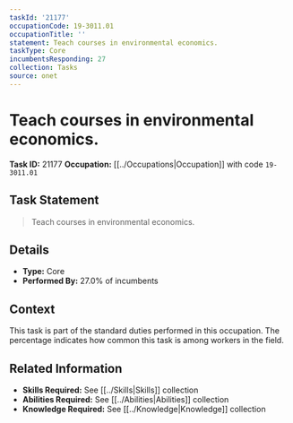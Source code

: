 ```yaml
---
taskId: '21177'
occupationCode: 19-3011.01
occupationTitle: ''
statement: Teach courses in environmental economics.
taskType: Core
incumbentsResponding: 27
collection: Tasks
source: onet
---
```

# Teach courses in environmental economics.

**Task ID:** 21177
**Occupation:** [[../Occupations|Occupation]] with code `19-3011.01`

## Task Statement

> Teach courses in environmental economics.

## Details

- **Type:** Core
- **Performed By:** 27.0% of incumbents

## Context

This task is part of the standard duties performed in this occupation. The percentage indicates how common this task is among workers in the field.

## Related Information

- **Skills Required:** See [[../Skills|Skills]] collection
- **Abilities Required:** See [[../Abilities|Abilities]] collection
- **Knowledge Required:** See [[../Knowledge|Knowledge]] collection
